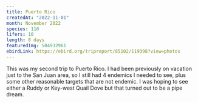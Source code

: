 ```yaml
---
title: Puerto Rico
createdAt: "2022-11-01"
month: November 2022
species: 110
lifers: 10
length: 8 days
featuredImg: 504932961
ebirdLink: https://ebird.org/tripreport/85102/119398?view=photos
---
```


This was my second trip to Puerto Rico. I had been previously on vacation just to the San Juan area, so I still had 4 endemics I needed to see, plus some other reasonable targets that are not endemic. I was hoping to see either a Ruddy or Key-west Quail Dove but that turned out to be a pipe dream.

<EbirdImage id="ML506072771" />
<EbirdImage id="ML506032011" lifer />
<EbirdImage id="ML504933101" />
<EbirdImage id="ML504932961" />
<EbirdImage id="ML506072061" />
<EbirdImage id="ML505464101" lifer />
<EbirdImage id="ML505470921" />
<EbirdImage id="ML505487471" />
<EbirdImage id="ML504409981" />
<EbirdImage id="ML506058361" />
<EbirdImage id="ML506075631" />
<EbirdImage id="ML505513641" lifer />
<EbirdImage id="ML505476961" lifer />
